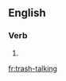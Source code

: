 ==English==

===Verb===
{{head|en|present participle}}

# {{present participle of|trash-talk|lang=en}}

[[fr:trash-talking]]